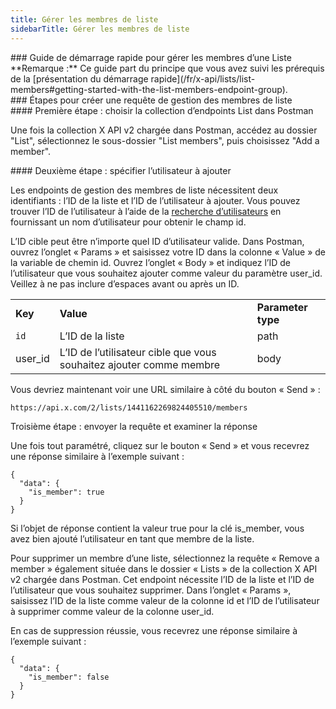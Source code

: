 ```yaml
---
title: Gérer les membres de liste
sidebarTitle: Gérer les membres de liste
---
```



<div id="manage-list-members-quick-start-guide">
  ### Guide de démarrage rapide pour gérer les membres d’une Liste
</div>

<Note>
  **Remarque :** Ce guide part du principe que vous avez suivi les prérequis de la [présentation du démarrage rapide](/fr/x-api/lists/list-members#getting-started-with-the-list-members-endpoint-group).
</Note>

<div id="steps-to-build-a-manage-list-member-request">
  ### Étapes pour créer une requête de gestion des membres de liste
</div>

<div id="step-one-choose-the-list-endpoint-collection-from-postman">
  #### Première étape : choisir la collection d’endpoints List dans Postman
</div>

Une fois la collection X API v2 chargée dans Postman, accédez au dossier &quot;List&quot;, sélectionnez le sous-dossier &quot;List members&quot;, puis choisissez &quot;Add a member&quot;.
 

<div id="step-two-specify-the-user-to-add">
  #### Deuxième étape : spécifier l’utilisateur à ajouter
</div>

Les endpoints de gestion des membres de liste nécessitent deux identifiants : l’ID de la liste et l’ID de l’utilisateur à ajouter. Vous pouvez trouver l’ID de l’utilisateur à l’aide de la [recherche d’utilisateurs](/fr/x-api/users/lookup/introduction) en fournissant un nom d’utilisateur pour obtenir le champ id.

L’ID cible peut être n’importe quel ID d’utilisateur valide. Dans Postman, ouvrez l’onglet « Params » et saisissez votre ID dans la colonne « Value » de la variable de chemin id. Ouvrez l’onglet « Body » et indiquez l’ID de l’utilisateur que vous souhaitez ajouter comme valeur du paramètre user&#95;id. Veillez à ne pas inclure d’espaces avant ou après un ID.

|     |     |     |
| :--- | :--- | :--- |
| **Key** | **Value** | **Parameter type** |
| `id` | L’ID de la liste | path |
| user&#95;id | L’ID de l’utilisateur cible que vous souhaitez ajouter comme membre | body |

Vous devriez maintenant voir une URL similaire à côté du bouton « Send » :

`https://api.x.com/2/lists/1441162269824405510/members`

Troisième étape : envoyer la requête et examiner la réponse

Une fois tout paramétré, cliquez sur le bouton « Send » et vous recevrez une réponse similaire à l’exemple suivant :

```
{
  "data": {
    "is_member": true
  }
}
```

Si l’objet de réponse contient la valeur true pour la clé is&#95;member, vous avez bien ajouté l’utilisateur en tant que membre de la liste.

Pour supprimer un membre d’une liste, sélectionnez la requête « Remove a member » également située dans le dossier « Lists » de la collection X API v2 chargée dans Postman. Cet endpoint nécessite l’ID de la liste et l’ID de l’utilisateur que vous souhaitez supprimer. Dans l’onglet « Params », saisissez l’ID de la liste comme valeur de la colonne id et l’ID de l’utilisateur à supprimer comme valeur de la colonne user&#95;id.

En cas de suppression réussie, vous recevrez une réponse similaire à l’exemple suivant :

```
{
  "data": {
    "is_member": false
  }
}
```